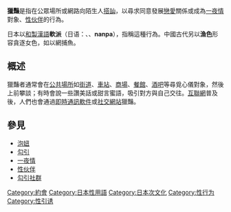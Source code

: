 {{Multiple issues|
{{Link style|time=2015-12-12T02:12:26+00:00}}
{{Unreferenced|time=2020-07-18T23:27:14+00:00}}
}}
{{Otheruse|獵豔 (電影)}}
'''獵豔'''是指在公眾場所或網路向陌生人[[搭訕|搭訕]]，以尋求同意發展[[戀愛|戀愛]]關係或成為[[一夜情|一夜情]]對象、[[性伙伴|性伙伴]]的行為。

日本以[[和製漢語|和製漢語]]'''軟派'''（日语：{{lang|ja|'''軟派'''}}、{{lang|ja|'''ナンパ'''}}、'''nanpa'''），指稱這種行為。中國古代另以'''漁色'''形容貪逐女色，如以網捕魚。

== 概述 ==
獵豔者通常會在[[公共場所|公共場所]]如[[街道|街道]]、[[車站|車站]]、[[商場|商場]]、[[餐館|餐館]]、[[酒吧|酒吧]]等尋覓心儀對象，然後上前攀談；有時會說一些讚美話或甜言蜜語，吸引對方與自己交往。[[互聯網|互聯網]]普及後，人們也會通過[[即時通訊軟件|即時通訊軟件]]或[[社交網站|社交網站]]獵豔。

<!--
=== 行為意願 ===
 [[:en:Consent|Consent]] to sexual activity -->

==參見==
{{div col|cols=3}}
*[[泡妞|泡妞]]
*[[勾引|勾引]]
*[[一夜情|一夜情]]
*[[性伙伴|性伙伴]]
*[[勾引社群|勾引社群]]
{{div col end}}

[[Category:約會|Category:約會]]
[[Category:日本性用語|Category:日本性用語]]
[[Category:日本次文化|Category:日本次文化]]
[[Category:性行为|Category:性行为]]
[[Category:性引诱|Category:性引诱]]